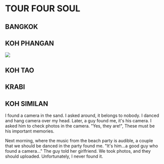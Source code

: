 
# TOUR FOUR SOUL

## BANGKOK

## KOH PHANGAN

<img src={fullmoon1} />

## KOH TAO

## KRABI

## KOH SIMILAN

I found a camera in the sand. I asked around, it belongs to nobody. I danced and hang camera over my head. Later, a guy found me, it's his camera. I asked him to check photos in the camera. "Yes, they are!", These must be his important memories.

Next morning, where the music from the beach party is audible, a couple that we should be danced in the party found me. "It's him...a good guy who found a camera..." The guy told her girlfriend. We took photos, and they should uploaded. Unfortunately, I never found it.
